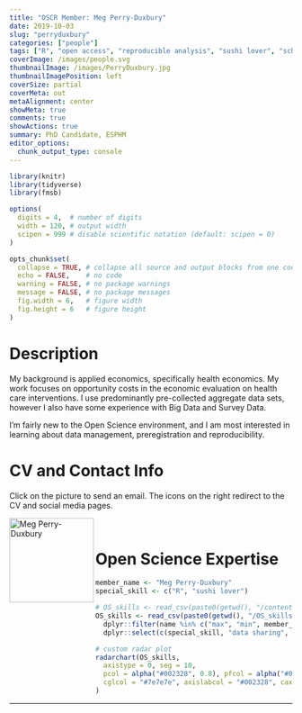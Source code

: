 ```yaml
---
title: "OSCR Member: Meg Perry-Duxbury"
date: 2019-10-03
slug: "perryduxbury"
categories: ["people"]
tags: ["R", "open access", "reproducible analysis", "sushi lover", "school-eshpm"] # top 3 categories + unique + school
coverImage: /images/people.svg
thumbnailImage: /images/PerryDuxbury.jpg
thumbnailImagePosition: left
coverSize: partial
coverMeta: out
metaAlignment: center
showMeta: true
comments: true
showActions: true
summary: PhD Candidate, ESPHM
editor_options: 
  chunk_output_type: console
---
```


```r

library(knitr)
library(tidyverse)
library(fmsb)

options(
  digits = 4,  # number of digits
  width = 120, # output width
  scipen = 999 # disable scientific notation (default: scipen = 0)
)

opts_chunk$set(
  collapse = TRUE, # collapse all source and output blocks from one code chunk into a single block
  echo = FALSE,    # no code
  warning = FALSE, # no package warnings
  message = FALSE, # no package messages
  fig.width = 6,   # figure width
  fig.height = 6   # figure height
)

```

# Description

My background is applied economics, specifically health economics. My work focuses on opportunity costs in the economic evaluation on health care interventions. I use predominantly pre-collected aggregate data sets, however I also have some experience with Big Data and Survey Data.

I’m fairly new to the Open Science environment, and I am most interested in learning about data management, preregistration and reproducibility.

# CV and Contact Info

Click on the picture to send an email. The icons on the right redirect to the CV and social media pages.

<!-- EMAIL -->
<p>
  <a href="mailto:perryduxbury@eshpm.eur.nl">
  <img border="0" alt="Meg Perry-Duxbury" src="/images/PerryDuxbury.jpg" width="150" height="150" align="left">
  </a>
</p>

<!-- CV -->
<p align="center">
  <a href="https://drive.google.com/file/d/1Kj54Rb7Ey0LCAL82gESQwwsSQ9313Z9s/view?usp=sharing" class="fa fa-file fa-2x" style="color:#00B969;">
  </a>
</p>

<!-- TWITTER -->
<p align="center">
  <a href="https://twitter.com/meg_pd" class="fa fa-twitter fa-2x">
  </a>
</p>

<!-- RESEARCHGATE -->
<p align="center">
  <a href="https://www.researchgate.net/profile/Meg_Perry-Duxbury" class="ai ai-researchgate fa-2x" style="color:#000000;">
  </a>
</p>

<BR>

# Open Science Expertise

```r

member_name <- "Meg Perry-Duxbury"
special_skill <- c("R", "sushi lover")

# OS_skills <- read_csv(paste0(getwd(), "/content/post/OS_skills.csv")) %>% # when testing
OS_skills <- read_csv(paste0(getwd(), "/OS_skills.csv")) %>%
  dplyr::filter(name %in% c("max", "min", member_name)) %>%
  dplyr::select(c(special_skill, "data sharing", "open source software", "data management", "reproducible analysis", "open access", "preregistration"))

# custom radar plot
radarchart(OS_skills,
  axistype = 0, seg = 10,
  pcol = alpha("#002328", 0.8), pfcol = alpha("#00B969", 0.6), plwd = 4, centerzero = TRUE, # polygon
  cglcol = "#7e7e7e", axislabcol = "#002328", caxislabels = seq(0, 10, 2), cglwd = 0.8 # grid
)

```

***


